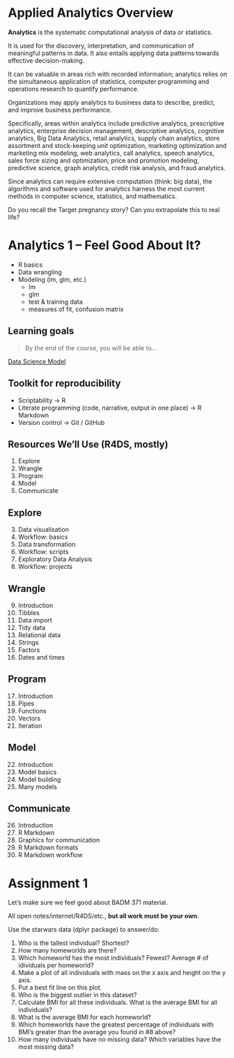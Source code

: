 # Applied Analytics Overview

**Analytics** is the systematic computational analysis of data or statistics.


::: {.rmdimportant}

It is used for the discovery, interpretation, and communication of meaningful patterns in data. It also entails applying data patterns towards effective decision-making. 

:::

It can be valuable in areas rich with recorded information; analytics relies on the simultaneous application of statistics, computer programming and operations research to quantify performance.

Organizations may apply analytics to business data to describe, predict, and improve business performance. 

Specifically, areas within analytics include predictive analytics, prescriptive analytics, enterprise decision management, descriptive analytics, cognitive analytics, Big Data Analytics, retail analytics, supply chain analytics, store assortment and stock-keeping unit optimization, marketing optimization and marketing mix modeling, web analytics, call analytics, speech analytics, sales force sizing and optimization, price and promotion modeling, predictive science, graph analytics, credit risk analysis, and fraud analytics. 

Since analytics can require extensive computation (think: big data), the algorithms and software used for analytics harness the most current methods in computer science, statistics, and mathematics.

::: {.rmdimportant}

Do you recall the Target pregnancy story?  Can you extrapolate this to real life?

:::

# Analytics 1 -- Feel Good About It?

- R basics
- Data wrangling
- Modeling (lm, glm, etc.)
    + lm
    + glm
    + test & training data
    + measures of fit, confusion matrix
    

## Learning goals

> By the end of the course, you will be able to...

::: {.rmdnote}

[Data Science Model](https://d33wubrfki0l68.cloudfront.net/571b056757d68e6df81a3e3853f54d3c76ad6efc/32d37/diagrams/data-science.png)

:::

## Toolkit for reproducibility 

- Scriptability →  R
- Literate programming (code, narrative, output in one place) →  R Markdown
- Version control →  Git / GitHub

## Resources We'll Use (R4DS, mostly)

1)	Explore
2)	Wrangle
3)	Program
4)	Model
5)	Communicate

## Explore

3) Data visualisation
4) Workflow: basics
5) Data transformation
6) Workflow: scripts
7) Exploratory Data Analysis
8) Workflow: projects


## Wrangle

9) Introduction
10) Tibbles
11) Data import
12) Tidy data
13) Relational data
14) Strings
15) Factors
16) Dates and times

##	Program

17) Introduction
18) Pipes
19) Functions
20) Vectors
21) Iteration

##	Model

22) Introduction
23) Model basics
24) Model building
25) Many models

##	Communicate

26) Introduction
27) R Markdown
28) Graphics for communication
29) R Markdown formats
30) R Markdown workflow


# Assignment 1

Let's make sure we feel good about BADM 371 material.  

All open notes/internet/R4DS/etc., **but all work must be your own**.

::: {.rmdimportant}

Use the starwars data (dplyr package) to answer/do:

1. Who is the tallest individual?  Shortest?
2. How many homeworlds are there?
3. Which homeworld has the most individuals?  Fewest?  Average # of idividuals per homeworld?
4. Make a plot of all individuals with mass on the x axis and height on the y axis.
5. Put a best fit line on this plot.
6. Who is the biggest outlier in this dataset?
7. Calculate BMI for all these individuals.  What is the average BMI for all individuals?
8. What is the average BMI for each homeworld?
9. Which homeworlds have the greatest percentage of individuals with BMI's greater than the average you found in #8 above?
10. How many individuals have no missing data?  Which variables have the most missing data?

:::